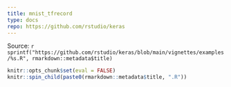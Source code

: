 ```yaml
---
title: mnist_tfrecord
type: docs
repo: https://github.com/rstudio/keras
---
```


<div class="source-ref">
<span class="caption">Source: </span>`r sprintf("https://github.com/rstudio/keras/blob/main/vignettes/examples/%s.R", rmarkdown::metadata$title)`
</div>

```r
knitr::opts_chunk$set(eval = FALSE)
knitr::spin_child(paste0(rmarkdown::metadata$title, ".R"))
```
